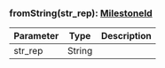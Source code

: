 

### fromString(str_rep): [MilestoneId](#milestoneid)



| Parameter       | Type |  Description |
| --------------- | -------- | -------- |
| str_rep | String |   |
